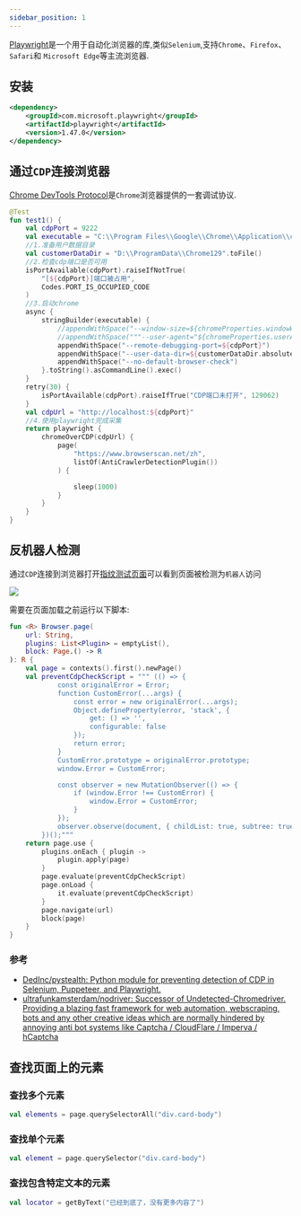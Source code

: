```yaml
---
sidebar_position: 1
---
```


[Playwright](https://playwright.dev/)是一个用于自动化浏览器的库,类似`Selenium`,支持`Chrome`、`Firefox`、`Safari`和
`Microsoft Edge`等主流浏览器.

## 安装

```xml
<dependency>
    <groupId>com.microsoft.playwright</groupId>
    <artifactId>playwright</artifactId>
    <version>1.47.0</version>
</dependency>
```

## 通过`CDP`连接浏览器

[Chrome DevTools Protocol](https://chromedevtools.github.io/devtools-protocol/)是`Chrome`浏览器提供的一套调试协议.

```kotlin
@Test
fun test1() {
    val cdpPort = 9222
    val executable = "C:\\Program Files\\Google\\Chrome\\Application\\chrome.exe"
    //1.准备用户数据目录
    val customerDataDir = "D:\\ProgramData\\Chrome129".toFile()
    //2.检查cdp端口是否可用
    isPortAvailable(cdpPort).raiseIfNotTrue(
        "[${cdpPort}]端口被占用",
        Codes.PORT_IS_OCCUPIED_CODE
    )
    //3.启动chrome
    async {
        stringBuilder(executable) {
            //appendWithSpace("--window-size=${chromeProperties.windowWidth},${chromeProperties.windowHeight}")
            //appendWithSpace("""--user-agent="${chromeProperties.userAgent}" """)
            appendWithSpace("--remote-debugging-port=${cdpPort}")
            appendWithSpace("--user-data-dir=${customerDataDir.absolutePath}")
            appendWithSpace("--no-default-browser-check")
        }.toString().asCommandLine().exec()
    }
    retry(30) {
        isPortAvailable(cdpPort).raiseIfTrue("CDP端口未打开", 129062)
    }
    val cdpUrl = "http://localhost:${cdpPort}"
    //4.使用playwright完成采集
    return playwright {
        chromeOverCDP(cdpUrl) {
            page(
                "https://www.browserscan.net/zh",
                listOf(AntiCrawlerDetectionPlugin())
            ) {

                sleep(1000)
            }
        }
    }
}
```

## 反机器人检测

通过`CDP`连接到浏览器打开[指纹测试页面](https://www.browserscan.net/zh)可以看到页面被检测为`机器人`访问

![](https://github.com/cruldra/picx-images-hosting/raw/master/image.45ofnsun6.webp)

需要在页面加载之前运行以下脚本:

```kotlin
fun <R> Browser.page(
    url: String,
    plugins: List<Plugin> = emptyList(),
    block: Page.() -> R
): R {
    val page = contexts().first().newPage()
    val preventCdpCheckScript = """ (() => {
            const originalError = Error;
            function CustomError(...args) {
                const error = new originalError(...args);
                Object.defineProperty(error, 'stack', {
                    get: () => '',
                    configurable: false
                });
                return error;
            }
            CustomError.prototype = originalError.prototype;
            window.Error = CustomError;

            const observer = new MutationObserver(() => {
                if (window.Error !== CustomError) {
                    window.Error = CustomError;
                }
            });
            observer.observe(document, { childList: true, subtree: true });
        })();"""
    return page.use {
        plugins.onEach { plugin ->
            plugin.apply(page)
        }
        page.evaluate(preventCdpCheckScript)
        page.onLoad {
            it.evaluate(preventCdpCheckScript)
        }
        page.navigate(url)
        block(page)
    }
}
```

### 参考

* [DedInc/pystealth: Python module for preventing detection of CDP in Selenium, Puppeteer, and Playwright.](https://github.com/DedInc/pystealth)
* [ultrafunkamsterdam/nodriver: Successor of Undetected-Chromedriver. Providing a blazing fast framework for web automation, webscraping, bots and any other creative ideas which are normally hindered by annoying anti bot systems like Captcha / CloudFlare / Imperva / hCaptcha](https://github.com/ultrafunkamsterdam/nodriver)

## 查找页面上的元素

### 查找多个元素

```kotlin
val elements = page.querySelectorAll("div.card-body")
```

### 查找单个元素

```kotlin
val element = page.querySelector("div.card-body")
```

### 查找包含特定文本的元素

```kotlin
val locator = getByText("已经到底了，没有更多内容了")
```

<Alert message="Success Text" type="success" />
